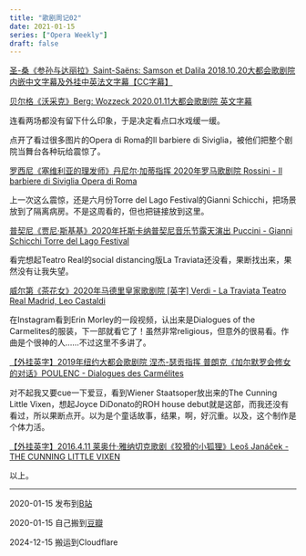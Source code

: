 ```yaml
---
title: "歌剧周记02"
date: 2021-01-15
series: ["Opera Weekly"]
draft: false
---
```



[圣-桑《参孙与达丽拉》Saint-Saëns: Samson et Dalila 2018.10.20大都会歌剧院 内嵌中文字幕及外挂中英法文字幕【CC字幕】](https://www.bilibili.com/video/BV1tt411R7ze)

[贝尔格《沃采克》Berg: Wozzeck 2020.01.11大都会歌剧院 英文字幕](https://www.bilibili.com/video/BV1EJ411H7nN)

连看两场都没有留下什么印象，于是决定看点口水戏缓一缓。

点开了看过很多图片的Opera di Roma的Il barbiere di Siviglia，被他们把整个剧院当舞台各种玩给震惊了。

[罗西尼《塞维利亚的理发师》丹尼尔·加蒂指挥 2020年罗马歌剧院 Rossini - Il barbiere di Siviglia Opera di Roma](https://www.bilibili.com/video/BV16p4y1z7hu)

上一次这么震惊，还是六月份Torre del Lago Festival的Gianni Schicchi，把场景放到了隔离病房。不是这周看的，但也把链接放到这里。

[普契尼《贾尼·斯基基》2020年托斯卡纳普契尼音乐节露天演出 Puccini - Gianni Schicchi Torre del Lago Festival](https://www.bilibili.com/video/BV1Yt4y1D7wt)

看完想起Teatro Real的social distancing版La Traviata还没看，果断找出来，果然没有让我失望。

[威尔第《茶花女》2020年马德里皇家歌剧院 [英字] Verdi - La Traviata Teatro Real Madrid, Leo Castaldi](https://www.bilibili.com/video/BV1LK411P7e8)

在Instagram看到Erin Morley的一段视频，认出来是Dialogues of the Carmelites的服装，下一部就看它了！虽然非常religious，但意外的很易看。作曲是个很神的人……不过这里不多讲了。

[【外挂英字】2019年纽约大都会歌剧院 涅杰-瑟贡指挥 普朗克《加尔默罗会修女的对话》POULENC - Dialogues des Carmélites](https://www.bilibili.com/video/BV1XK411u71h)

对不起我又要cue一下爱豆，看到Wiener Staatsoper放出来的The Cunning Little Vixen，想起Joyce DiDonato的ROH house debut就是这部，而我还没有看过，所以果断点开。以为是个童话故事，结果，啊，好沉重。以及，这个制作是个体力活。

[【外挂英字】2016.4.11 莱奥什·雅纳切克歌剧《狡猾的小狐狸》Leoš Janáček - THE CUNNING LITTLE VIXEN](https://www.bilibili.com/video/BV1Hi4y1c79b)

以上。

---

2020-01-15 发布到[B站](https://www.bilibili.com/opus/480542141043907089)

2020-01-15 自己搬到[豆瓣](https://www.douban.com/note/791698216)

2024-12-15 搬运到Cloudflare

